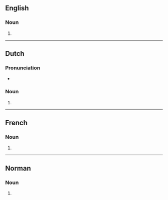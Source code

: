 ==English==

===Noun===
{{head|en|noun form}}

# {{plural of|en|auteur}}

----

==Dutch==

===Pronunciation===
* {{audio|nl|Nl-auteurs.ogg|Audio}}

===Noun===
{{head|nl|noun plural form}}

# {{nl-noun form of|pl|auteur}}

----

==French==

===Noun===
{{head|fr|noun form|g=m}}

# {{plural of|fr|auteur}}

----

==Norman==

===Noun===
{{head|nrf|noun form|g=m-p}}

# {{plural of|nrf|auteu}}